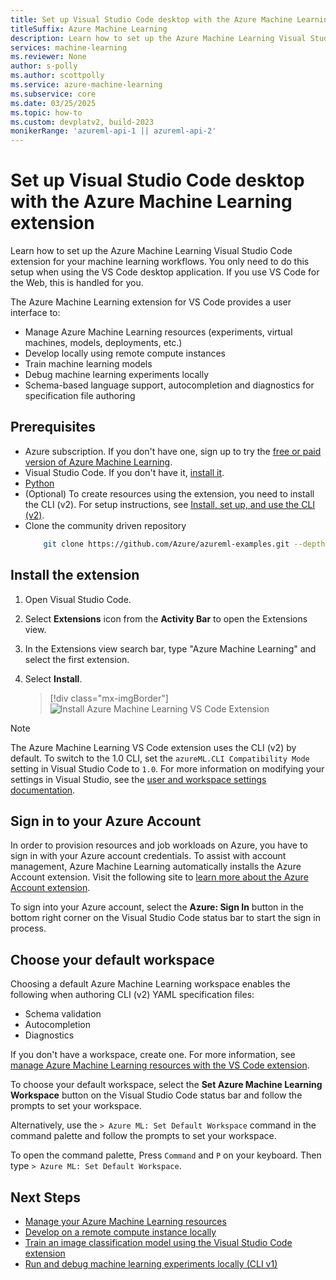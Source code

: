 ```yaml
---
title: Set up Visual Studio Code desktop with the Azure Machine Learning extension
titleSuffix: Azure Machine Learning
description: Learn how to set up the Azure Machine Learning Visual Studio Code extension.
services: machine-learning
ms.reviewer: None
author: s-polly
ms.author: scottpolly
ms.service: azure-machine-learning
ms.subservice: core
ms.date: 03/25/2025
ms.topic: how-to
ms.custom: devplatv2, build-2023
monikerRange: 'azureml-api-1 || azureml-api-2'
---
```


# Set up Visual Studio Code desktop with the Azure Machine Learning extension

Learn how to set up the Azure Machine Learning Visual Studio Code extension for your machine learning workflows. You only need to do this setup when using the VS Code desktop application. If you use VS Code for the Web, this is handled for you.

The Azure Machine Learning extension for VS Code provides a user interface to:

- Manage Azure Machine Learning resources (experiments, virtual machines, models, deployments, etc.)
- Develop locally using remote compute instances
- Train machine learning models
- Debug machine learning experiments locally
- Schema-based language support, autocompletion and diagnostics for specification file authoring

## Prerequisites

- Azure subscription. If you don't have one, sign up to try the [free or paid version of Azure Machine Learning](https://azure.microsoft.com/free/).
- Visual Studio Code. If you don't have it, [install it](https://code.visualstudio.com/docs/setup/setup-overview).
- [Python](https://www.python.org/downloads/)
- (Optional) To create resources using the extension, you need to install the CLI (v2). For setup instructions, see [Install, set up, and use the CLI (v2)](how-to-configure-cli.md).
- Clone the community driven repository
    ```bash
        git clone https://github.com/Azure/azureml-examples.git --depth 1
    ```

## Install the extension

1. Open Visual Studio Code.
1. Select **Extensions** icon from the **Activity Bar** to open the Extensions view.
1. In the Extensions view search bar, type "Azure Machine Learning" and select the first extension.
1. Select **Install**.

    > [!div class="mx-imgBorder"]
    > ![Install Azure Machine Learning VS Code Extension](./media/how-to-setup-vs-code/install-aml-vscode-extension.PNG)

> [!NOTE]
> The Azure Machine Learning VS Code extension uses the CLI (v2) by default. To switch to the 1.0 CLI, set the `azureML.CLI Compatibility Mode` setting in Visual Studio Code to `1.0`. For more information on modifying your settings in Visual Studio, see the [user and workspace settings documentation](https://code.visualstudio.com/docs/getstarted/settings).

## Sign in to your Azure Account

In order to provision resources and job workloads on Azure, you have to sign in with your Azure account credentials. To assist with account management, Azure Machine Learning automatically installs the Azure Account extension. Visit the following site to [learn more about the Azure Account extension](https://marketplace.visualstudio.com/items?itemName=ms-vscode.azure-account).

To sign into your Azure account, select the **Azure: Sign In** button in the bottom right corner on the Visual Studio Code status bar to start the sign in process.

## Choose your default workspace

Choosing a default Azure Machine Learning workspace enables the following when authoring CLI (v2) YAML specification files:

- Schema validation
- Autocompletion
- Diagnostics

If you don't have a workspace, create one. For more information, see [manage Azure Machine Learning resources with the VS Code extension](how-to-manage-resources-vscode.md).

To choose your default workspace, select the **Set Azure Machine Learning Workspace** button on the Visual Studio Code status bar and follow the prompts to set your workspace.

Alternatively, use the `> Azure ML: Set Default Workspace` command in the command palette and follow the prompts to set your workspace.

To open the command palette, Press `Command` and `P` on your keyboard. Then type `> Azure ML: Set Default Workspace`. 

## Next Steps

- [Manage your Azure Machine Learning resources](how-to-manage-resources-vscode.md)
- [Develop on a remote compute instance locally](how-to-launch-vs-code-remote.md)
- [Train an image classification model using the Visual Studio Code extension](tutorial-train-deploy-image-classification-model-vscode.md)
- [Run and debug machine learning experiments locally (CLI v1)](./v1/how-to-debug-visual-studio-code.md)
